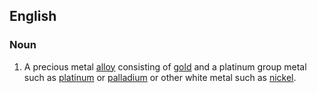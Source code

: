 ==English==

===Noun===
{{en-noun}}
{{wikipedia}}

#A precious metal [[alloy]] consisting of [[gold]] and a platinum group metal such as [[platinum]] or [[palladium]] or other white metal such as [[nickel]].